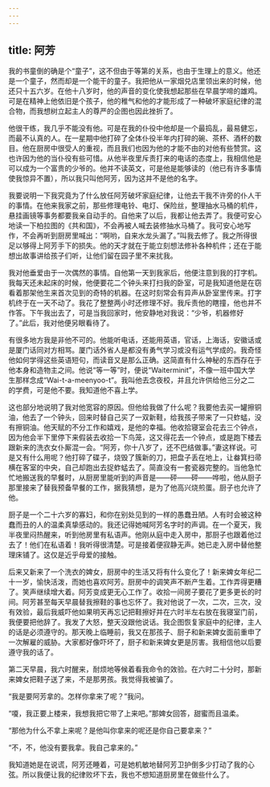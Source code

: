 ```yaml
---
---
---
```

title: 阿芳
---




我的书童倒的确是个“童子”，这不但由于等第的关系，也由于生理上的意义。他还是一个童子，然而却是一个能干的童子。我把他从一家烟兑店里领出来的时候，他还只十五六岁。在他十八岁时，他的声音的变化使我想起那些在早晨学啼的雄鸡。可是在精神上他依旧是个孩子，他的稚气和他的才能形成了一种破坏家庭纪律的混合物，而我想树立起主人的尊严的企图也因此挫折了。

他很干练，我几乎不能没有他。可是在我的仆役中他却是一个最捣乱，最易健忘，而最不认真的人。在一星期中他打碎了全体仆役半年内打碎的碗、茶杯、酒杯的数目。他在厨房中很受人的重视，而且我们也因为他的才能不由的对他有些赞赏。这也许因为他的当仆役有些可惜。从他半夜里斥责打来的电话的态度上，我相信他是可以成为一个富贵的少爷的。他并不读英文，可是他是能够读的（他已有许多事情使我惊异不置），所以我只叫他阿芳，因为这并不是他的名字。

我要说明一下我究竟为了什么放任阿芳破坏家庭纪律，让他去干我不许旁的仆人干的事情。在他来我家之前，那些修理电铃、电灯、保险丝，整理抽水马桶的机件，悬挂画镜等事务都要我亲自动手的。自他来了以后，我都让他去弄了。我便可安心地读一下柏拉图的《共和国》，不会再被人喊去装修抽水马桶了。我可安心地写作，不会再听到厨房里喊出：“啊哟，自来水龙头漏了。”叫我去修了。我之所得很足以够得上阿芳手下的损失。他的天才就在于能立刻想法修补各种机件；还在于能想出故事讲给孩子们听，让他们留在园子里不来扰我。

我对他垂爱由于一次偶然的事情。自他第一天到我家后，他便注意到我的打字机。我每天还未起床的时候，他便要花二个钟头来打扫我的卧室，可是我知道他是在窃看着那架他生来首次见到的奇特的机器。在这时刻常会有异声从卧室里传来。打字机终于在一天不动了。我花了整整两小时还修理不好。我斥责他的瞎撞，他也并不作答。下午我出去了，可是当我回家时，他安静地对我说：“少爷，机器修好了。”此后，我对他便另眼看待了。

有很多地方我是非他不可的。他能听电话，还能用英语，官话，上海话，安徽话或是厦门话同对方相骂。厦门话外省人是都没有勇气学习或没有运气学成的。我奇怪他如何学得这些英语短句，而读音又是那么正确。这简直有什么神秘的东西存在于他本身和造物主之间。他说“等一等”时，便说“Waiterminit”，不像一班中国大学生那样念成“Wai-t-a-meenyoo-t”。我叫他去念夜校，并且允许供给他三分之二的学费，可是他不要。我知道他不喜上学。

这也部分地说明了我对他宽容的原因。但他给我做了什么呢？我要他去买一罐擦铜油，他去了一个钟头，回来时替自己买了一双新鞋，给我孩子带来了一只蚱蜢，没有擦铜油。他天赋的不分工作和嬉戏，是他的幸福。他收拾寝室会花去三个钟点，因为他会半下里停下来假装去收拾一下鸟笼，这又得花去一个钟点，或是跑下楼去跟新来的洗衣女仆厮混一会。“阿芳，你十八岁了，还不巴结做事。”妻这样说。可是又有什么用呢？他打碎了碟子，烧毁了簇新的刀，把盘子丢在地上，让畚箕扫帚横在客室的中央，自己却跑出去捉蚱蜢去了。简直没有一套瓷器完整的。当他急忙忙地搬送我的早餐时，从厨房里能听到的声音是——砰——砰——哗啦，他从厨子那里接来了替我预备早餐的工作，据我猜想，是为了他高兴烧煎蛋。厨子也允许了他。

厨子是一个二十六岁的寡妇，和你在别处见到的一样的愚蠢丑陋。人有时会被这种蠢而丑的人的温柔真挚感动的。我还记得她喊阿芳名字时的声调。在一个夏天，我半夜里闷热醒来，听到他房里有私语声。他刚从庭中走入房中，那厨子也跟着他过去了！他们在私语着！我听得很清楚。可是接着便寂静无声。她已走入房中替他整理床铺了。这仅是近乎母爱的接触。

后来又新来了一个洗衣的婢女，厨房中的生活又将有什么变化了！新来婢女年纪二十一岁，愉快活泼，而她也喜欢阿芳。厨房中的调笑声不断产生着。工作弄得更糟了。笑声继续增大着。阿芳变成更无心工作了。收拾一间房子要花了更多更长的时间。阿芳甚至每天早晨替我擦鞋的事也忘怀了。我对他说了一次，二次，三次，没有效验，最后我威吓他如果明天再忘记把鞋擦好并在六时半左右放在我寝室门前，我便要把他辞了。我发了大怒，整天没跟他说话。我企图恢复家庭中的纪律，主人的话是必须遵守的。那天晚上临睡前，我又在那孩子、厨子和新来婢女面前重申了一次解雇的威胁。大家都好像吓坏了，厨子和新来婢女更是厉害。我相信他以后要遵守我的话了。

第二天早晨，我六时醒来，耐烦地等候着看我命令的效验。在六时二十分时，那新来婢女把鞋子送了来，不是那男孩。我觉得我被骗了。

“我是要阿芳拿的。怎样你拿来了呢？”我问。

“嗄，我正要上楼来，我想我把它带了上来吧。”那婢女回答，甜蜜而且温柔。

“那他为什么不拿上来呢？是他叫你拿来的呢还是你自己要拿来？”

“不，不，他没有要我拿。我自己拿来的。”

我知道她是在说谎，阿芳还睡着，可是她机敏地替阿芳卫护倒多少打动了我的心弦。所以我便让我的纪律败坏下去，我也不想知道厨房里在做些什么了。